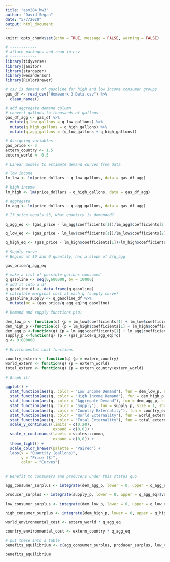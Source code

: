 ```yaml
---
title: "esm204_hw3"
author: "David Segan"
date: "5/7/2020"
output: html_document
---
```


```r
knitr::opts_chunk$set(echo = TRUE, message = FALSE, warning = FALSE)
```

```r
# ------------
# attach packages and read in csv
# ------------
library(tidyverse)
library(janitor)
library(stargazer)
library(wesanderson)
library(RColorBrewer)

# csv is demand of gasoline for high and low income consumer groups
gas_df <- read_csv("Homework 3 Data.csv") %>% 
  clean_names()

# add aggregate demand column
# convert gallons to thousands of gallons
gas_df_agg <- gas_df %>% 
  mutate(q_low_gallons = q_low_gallons) %>% 
  mutate(q_high_gallons = q_high_gallons) %>% 
  mutate(q_agg_gallons = (q_low_gallons + q_high_gallons))
```

```r
# Assigning variables
gas_price <- 3
extern_country <- 1.5
extern_world <- 0.5

```

```r
# Linear models to estimate demand curves from data

# low income
lm_low <- lm(price_dollars ~ q_low_gallons, data = gas_df_agg)

# high income
lm_high <- lm(price_dollars ~ q_high_gallons, data = gas_df_agg)

# aggregate 
lm_agg <- lm(price_dollars ~ q_agg_gallons, data = gas_df_agg)


```


```r
# If price equals $3, what quantity is demanded?

q_agg_eq <- (gas_price - lm_agg$coefficients[1])/lm_agg$coefficients[2]

q_low_eq <- (gas_price - lm_low$coefficients[1])/lm_low$coefficients[2]

q_high_eq <- (gas_price - lm_high$coefficients[1])/lm_high$coefficients[2]

# Supply curve
# Begins at $0 and 0 quantity, has a slope of 3/q_agg

gas_price/q_agg_eq

# make a list of possible gallons consumed
q_gasoline <- seq(0,600000, by = 10000)
# add it into a df
q_gasoline_df <- data.frame(q_gasoline)
# calculate marginal cost at each q (supply curve)
q_gasoline_supply <- q_gasoline_df %>% 
  mutate(mc = (gas_price/q_agg_eq)*q_gasoline)

```

```r
# Demand and supply functions p(q)

dem_low_p <- function(q) {p = lm_low$coefficients[1] + lm_low$coefficients[2]*q}
dem_high_p <-function(q) {p = lm_high$coefficients[1] + lm_high$coefficients[2]*q}
dem_agg_p <-function(q) {p = lm_agg$coefficients[1] + lm_agg$coefficients[2]*q}
supply_p <-function(q) {p = (gas_price/q_agg_eq)*q}
q <- 0:800000

# Environmental cost functions

country_extern <- function(q) {p = extern_country}
world_extern <- function(q) {p = extern_world}
total_extern <- function(q) {p = extern_country+extern_world}

# Graph it!
  
ggplot() +
  stat_function(aes(q, color = "Low Income Demand"), fun = dem_low_p, size = 1, show.legend = TRUE) + 
  stat_function(aes(q, color = "High Income Demand"), fun = dem_high_p, size = 1, show.legend = TRUE) + 
  stat_function(aes(q, color = "Aggregate Demand"), fun = dem_agg_p, size = 1, show.legend = TRUE) + 
  stat_function(aes(q, color = "Supply"), fun = supply_p, size = 1, show.legend = TRUE) +
  stat_function(aes(q, color = "Country Externality"), fun = country_extern, size = .2, show.legend = TRUE) + 
  stat_function(aes(q, color = "World Externality"), fun = world_extern, size = .2, show.legend = TRUE) +
  stat_function(aes(q, color = "Total Externality"), fun = total_extern, size = .2, show.legend = TRUE) +
  scale_y_continuous(limits = c(0,20),
                     expand = c(0,0)) +
  scale_x_continuous(labels = scales::comma,
                     expand = c(0,0)) +
  theme_light() +
  scale_color_brewer(palette = "Paired") +
  labs(x = "Quantity (gallons)",
       y = "Price ($)",
       color = "Curves")
  

```


```r
# Benefit to consumers and producers under this status quo

agg_consumer_surplus <- integrate(dem_agg_p, lower = 0, upper = q_agg_eq)$value - (gas_price*q_agg_eq)

producer_surplus <- integrate(supply_p, lower = 0, upper = q_agg_eq)$value

low_consumer_surplus <- integrate(dem_low_p, lower = 0, upper = q_low_eq)$value - (gas_price*q_low_eq)

high_consumer_surplus <- integrate(dem_high_p, lower = 0, upper = q_high_eq)$value - (gas_price*q_high_eq)

world_environmental_cost <- extern_world * q_agg_eq

country_environmental_cost <- extern_country * q_agg_eq

# put these into a table
benefits_equilibrium <- c(agg_consumer_surplus, producer_surplus, low_consumer_surplus, high_consumer_surplus, world_environmental_cost, country_environmental_cost)

benefits_equilibrium

```

